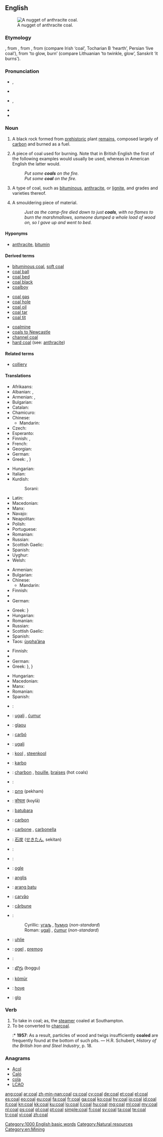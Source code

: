 ==English==
{{wikipedia}}
[[File:Coal anthracite.jpg|thumb|A nugget of anthracite coal.]]

===Etymology===
{{etyl|enm}} {{term|cole|lang=enm}}, from {{etyl|ang}} {{term|col|lang=ang}}, from {{proto|Germanic|kulan|lang=en}}, from {{proto|Indo-European|gʷol-|lang=en}} (compare Irish {{term|gúal|lang=ga}} ‘coal’, Tocharian B {{term|śoliye|lang=txb}} ‘hearth’, Persian {{term|زغال|tr=zuvāl|lang=fa}} ‘live coal’), from {{proto|Indo-European|title=|gʷelH-|lang=en}} ‘to glow, burn’ (compare Lithuanian {{term|žvìlti|lang=lt}} ‘to twinkle, glow’, Sanskrit {{term||jválati}} ‘it burns’).

===Pronunciation===
* {{a|UK}} {{IPA|/kəʊl/}}, {{X-SAMPA|/k@Ul/}}
* {{rhymes|əʊl}}
* {{a|GenAm}} {{IPA|/koʊl/}}, {{X-SAMPA|/koUl/}}
* {{audio|en-us-coal.ogg|Audio (US)}}
* {{homophones|cole|kohl}}

===Noun===
{{en-noun|pl=coal|pl2=coals}}

# {{uncountable}} A black rock formed from [[prehistoric]] plant [[remains]], composed largely of [[carbon]] and burned as a fuel.
# {{countable}} A piece of coal used for burning. Note that in British English the first of the following examples would usually be used, whereas in American English the latter would.
#: ''Put some '''coals''' on the fire.''
#: ''Put some '''coal''' on the fire.''
# {{countable}} A type of coal, such as [[bituminous]], [[anthracite]], or [[lignite]], and grades and varieties thereof.
# {{countable}} A smouldering piece of material.
#: ''Just as the camp-fire died down to just '''coals''', with no flames to burn the marshmallows, someone dumped a whole load of wood on, so I gave up and went to bed.''

====Hyponyms====
* [[anthracite]], [[bitumin]]

====Derived terms====
{{der-top3|}}
* [[bituminous coal]], [[soft coal]]
* [[coal ball]]
* [[coal bed]]
* [[coal black]]
* [[coalboy]]
{{der-mid3}}
* [[coal gas]]
* [[coal hole]]
* [[coal oil]]
* [[coal tar]]
* [[coal tit]]
{{der-mid3}}
* [[coalmine]]
* [[coals to Newcastle]]
* [[channel coal]]
* [[hard coal]] (see: [[anthracite]])
{{der-bottom}}

====Related terms====
{{rel-top|}}
* [[colliery]]
{{rel-mid}}
{{rel-bottom}}

====Translations====
{{trans-top|uncountable: carbon rock}}
* Afrikaans: {{t-|af|steenkool|xs=Afrikaans}}
* Albanian: {{t|sq|qymyr|m}}, {{t|sq|qymyrguri|m}}
* Armenian: {{t-|hy|ածուխ|tr=açux}}, {{qualifier|bituminous}} {{t-|hy|քարածուխ|tr=k'araçux}}
* Bulgarian: {{t-|bg|въглища|p|tr=vǎ̀glišta}}
* Catalan: {{t|ca|carbó|m}}
* Chamicuro: {{tø|ccc|kajs̈ho'meki}}
* Chinese:
** Mandarin: {{t-|cmn|煤|tr=méi|sc=Hani}}
* Czech: {{t+|cs|uhlí|n}}
* Esperanto: {{t+|eo|terkarbo|xs=Esperanto}}
* Finnish: {{t+|fi|kivihiili}}, {{t|fi|hiili}}
* French: {{t+|fr|charbon}}
* Georgian: {{t|ka|ნახშირი|tr=naxširi|sc=Geor}}
* German: {{t+|de|Kohle|f}}
* Greek: {{t|el|γαιάνθρακας|tr=gaiánthrakas|sc=Grek}}, {{t|el|λιθάνθρακας|m|tr=lithánthrakas|sc=Grek}}}
{{trans-mid}}
* Hungarian: {{t+|hu|szén}}
* Italian: {{t-|it|carbone}}
* Kurdish:
*: Sorani: {{t|ku|خه‌ڵوزی به‌رد|tr=xelluzî berd|sc=ku-Arab}}
* Latin: {{t-|la|carbo|m|alt=carbō}}
* Macedonian: {{t|mk|јаглен|m|tr=jáglen}}
* Manx: {{t|gv|geayl|m}}
* Navajo: {{tø|nv|tsékǫʼ}}
* Neapolitan: {{tø|nap|grauna}}
* Polish: {{t+|pl|węgiel|m}}
* Portuguese: {{t+|pt|carvão}}
* Romanian: {{t-|ro|cărbune}}
* Russian: {{t+|ru|уголь|m|tr=úgol'}}
* Scottish Gaelic: {{t-|gd|gual|m|xs=Scottish Gaelic}}
* Spanish: {{t+|es|carbón|m}}
* Uyghur: {{t|ug|كۆمۈر|sc=ug-Arab|tr=kömür}}
* Welsh: {{t|cy|glo}}
{{trans-bottom}}

{{trans-top|countable: carbon rock}}
* Armenian: {{t-|hy|ածուխ|tr=açux}}
* Bulgarian: {{t|bg|въглен|m}}
* Chinese:
** Mandarin: {{t-|cmn|煤|tr=méi|sc=Hani}}
* Finnish: {{t+|fi|hiili}}
* {{trreq|Georgian}}
* German: {{t+|de|Kohle|f}}
{{trans-mid}}
* Greek: {{t+|el|κάρβουνο|n|tr=kárvouno|sc=Grek}}}
* Hungarian: {{t+|hu|szén}}
* Romanian: {{t-|ro|cărbune|m}}
* Russian: {{t|ru|уголёк|m|tr=ugoljók}}
* Scottish Gaelic: {{t-|gd|gual|m|xs=Scottish Gaelic}}
* Spanish: {{t+|es|carbón|m}}
* Taos: [[ùypha’ána]]
{{trans-bottom}}

{{trans-top|smouldering material}}
* Finnish: {{t-|fi|hiillos}}
* {{trreq|Georgian}}
* German: {{t+|de|Kohle}}
* Greek: {{t+|el|κάρβουνο|n|tr=kárvouno|sc=Grek}}}, {{t+|el|άνθρακας|m|tr=ánthrakas|sc=Grek}}}
{{trans-mid}}
* Hungarian: {{t+|hu|szén}}
* Macedonian: {{t-|mk|ќумур|m|tr=ḱúmur}}
* Manx: {{t|gv|geayl|m}}
* Romanian: {{t-|ro|tăciune|m}}
* Spanish: {{t+|es|brasa|f}}
{{trans-bottom}}

{{checktrans-top}}
* {{ttbc|ar}}: {{Arab|[[فحم]]}}
* {{ttbc|Bosnian}}: [[ugalj#Bosnian|ugalj]] {{m}}, [[ćumur#Bosnian|ćumur]] {{m}}
* {{ttbc|br}}: [[glaou]]
* {{ttbc|ca}}: [[carbó]] {{m}}
* {{ttbc|sh}}: [[ugalj#Croatian|ugalj]] {{m}}
* {{ttbc|nl}}: [[kool]] {{m}}, [[steenkool]] {{m}}
* {{ttbc|eo}}: [[karbo]]
* {{ttbc|fr}}: [[charbon]] {{m}}, [[houille]], [[braises]] {{f}} (hot coals)
* {{ttbc|de}}: {{t+|de|Kohle}} {{f}}
* {{ttbc|he}}: [[פחם]] (pekham) {{m}}
* {{ttbc|hi}}: [[कोयला]] (koylā)
* {{ttbc|id}}: [[batu]][[bara]]
* {{ttbc|ia}}: [[carbon]]
* {{ttbc|it}}: [[carbone]] {{m}}, [[carbonella]] {{f}}
* {{ttbc|ja}}: [[石炭]] ([[せきたん]], sekitan)
{{trans-mid}}
* {{ttbc|ku}}: {{t|ku|kumirr}} {{f}}
* {{ttbc|la}}: {{t-|la|carbo|m|alt=carbō}}
* {{ttbc|Latvian}}: [[ogle]]
* {{ttbc|Lithuanian}}: [[anglis]]
* {{ttbc|Malay}}: [[arang batu]]
* {{ttbc|pt}}: [[carvão]] {{m}}
* {{ttbc|ro}}: [[cărbune]] {{m}}
* {{ttbc|Serbian}}:
*: Cyrillic: [[угаљ#Serbian|угаљ]] {{m}}, [[ћумур#Serbian|ћумур]] {{m}} (''non-standard'')
*: Roman: [[ugalj#Serbian|ugalj]] {{m}}, [[ćumur#Serbian|ćumur]] {{m}} (''non-standard'')
* {{ttbc|Slovak}}: [[uhlie]] {{n}}
* {{ttbc|Slovene}}: [[ogel]] {{m}}, [[premog]] {{m}}
* {{ttbc|sv}}: {{t|sv|kol}}
* {{ttbc|Telugu}}: [[బొగ్గు]] (boggu)
* {{ttbc|tr}}: [[kömür]]
* {{ttbc|wa}}: [[hoye]]
* {{ttbc|cy}}: [[glo]] {{m}}
{{trans-bottom}}

===Verb===
{{en-verb}}

# To take in coal; as, the [[steamer]] coaled at Southampton.
# To be converted to [[charcoal]].
#:* '''1957''': As a result, particles of wood and twigs insufficiently '''coaled''' are frequently found at the bottom of such pits. &mdash; H.R. Schubert, ''History of the British Iron and Steel Industry'', p. 18.

===Anagrams===
* [[Acol#English|Acol]]
* [[Caló#English|Caló]]
* [[cola#English|cola]]
* [[LCAO#English|LCAO]]

[[Category:1000 English basic words]]
[[Category:Natural resources]]
[[Category:en:Mining]]

[[ang:coal]]
[[ar:coal]]
[[zh-min-nan:coal]]
[[cs:coal]]
[[cy:coal]]
[[de:coal]]
[[et:coal]]
[[el:coal]]
[[es:coal]]
[[eo:coal]]
[[eu:coal]]
[[fa:coal]]
[[fr:coal]]
[[ga:coal]]
[[ko:coal]]
[[hy:coal]]
[[io:coal]]
[[id:coal]]
[[it:coal]]
[[kn:coal]]
[[kk:coal]]
[[ku:coal]]
[[lo:coal]]
[[li:coal]]
[[hu:coal]]
[[mg:coal]]
[[ml:coal]]
[[my:coal]]
[[nl:coal]]
[[ps:coal]]
[[pl:coal]]
[[pt:coal]]
[[simple:coal]]
[[fi:coal]]
[[sv:coal]]
[[ta:coal]]
[[te:coal]]
[[tr:coal]]
[[vi:coal]]
[[zh:coal]]